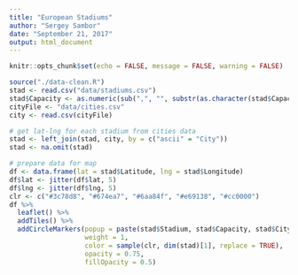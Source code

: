 ```yaml
---
title: "European Stadiums"
author: "Sergey Sambor"
date: "September 21, 2017"
output: html_document
---
```


```r
knitr::opts_chunk$set(echo = FALSE, message = FALSE, warning = FALSE)
```

```r
source("./data-clean.R")
stad <- read.csv("data/stadiums.csv")
stad$Capacity <- as.numeric(sub(",", "", substr(as.character(stad$Capacity), 1, 6)))
cityFile <- "data/cities.csv"
city <- read.csv(cityFile)

# get lat-lng for each stadium from cities data
stad <- left_join(stad, city, by = c("ascii" = "City"))
stad <- na.omit(stad)

# prepare data for map
df <- data.frame(lat = stad$Latitude, lng = stad$Longitude)
df$lat <- jitter(df$lat, 5)
df$lng <- jitter(df$lng, 5)
clr <- c("#3c78d8", "#674ea7", "#6aa84f", "#e69138", "#cc0000")
df %>% 
  leaflet() %>% 
  addTiles() %>% 
  addCircleMarkers(popup = paste(stad$Stadium, stad$Capacity, stad$City, sep = ", "), 
                   weight = 1, 
                   color = sample(clr, dim(stad)[1], replace = TRUE),
                   opacity = 0.75,
                   fillOpacity = 0.5)
```
